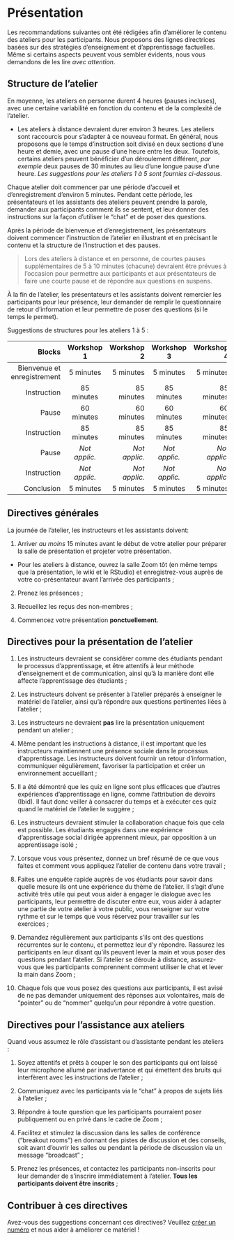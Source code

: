 # Présentation {#presenter-fr}

Les recommandations suivantes ont été rédigées afin d'améliorer le contenu des ateliers pour les participants. Nous proposons des lignes directrices basées sur des stratégies d'enseignement et d'apprentissage factuelles. Même si certains aspects peuvent vous sembler évidents, nous vous demandons de les lire *avec attention*.

## Structure de l'atelier

En moyenne, les ateliers en personne durent 4 heures (pauses incluses), avec une certaine variabilité en fonction du contenu et de la complexité de l'atelier.

* Les ateliers à distance devraient durer environ 3 heures. Les ateliers sont raccourcis pour s'adapter à ce nouveau format. En général, nous proposons que le temps d'instruction soit divisé en deux sections d'une heure et demie, avec une pause d'une heure entre les deux. Toutefois, certains ateliers peuvent bénéficier d'un déroulement différent, *par exemple* deux pauses de 30 minutes au lieu d'une longue pause d'une heure. *Les suggestions pour les ateliers 1 à 5 sont fournies ci-dessous.*

Chaque atelier doit commencer par une période d'accueil et d'enregistrement d'environ 5 minutes. Pendant cette période, les présentateurs et les assistants des ateliers peuvent prendre la parole, demander aux participants comment ils se sentent, et leur donner des instructions sur la façon d'utiliser le "chat" et de poser des questions.

Après la période de bienvenue et d'enregistrement, les présentateurs doivent commencer l'instruction de l'atelier en illustrant et en précisant le contenu et la structure de l'instruction et des pauses.

> Lors des ateliers à distance et en personne, de courtes pauses supplémentaires de 5 à 10 minutes (chacune) devraient être prévues à l'occasion pour permettre aux participants et aux présentateurs de faire une courte pause et de répondre aux questions en suspens.

À la fin de l'atelier, les présentateurs et les assistants doivent remercier les participants pour leur présence, leur demander de remplir le questionnaire de retour d'information et leur permettre de poser des questions (si le temps le permet).

Suggestions de structures pour les ateliers 1 à 5 :

|     Blocks    |  Workshop 1    | Workshop 2 |  Workshop 3 | Workshop 4 | Workshop 5 |
| -------------:|:-------------:| ----------:|:-------------:| ----------:| ----------:|
| Bienvenue et enregistrement | 5 minutes   |    5 minutes       | 5 minutes  | 5 minutes | 5 minutes |
| Instruction | 85 minutes   |    85 minutes       | 85 minutes       |    85 minutes      | 55 minutes  |
| Pause  | 60 minutes      |    60 minutes      |60 minutes      |    60 minutes      | 30 minutes |
| Instruction | 85 minutes   |    85 minutes       | 85 minutes       |    85 minutes      | 85 minutes  |
| Pause  | *Not applic.* |    *Not applic.*      | *Not applic.*  |    *Not applic.*  | 30 minutes |
| Instruction | *Not applic.*   |    *Not applic.*       | *Not applic.*  | *Not applic.* | 55 minutes  |
| Conclusion | 5 minutes   |    5 minutes       | 5 minutes  | 5 minutes | 5 minutes  |

## Directives générales

La journée de l'atelier, les instructeurs et les assistants doivent:

1. Arriver *au moins* 15 minutes avant le début de votre atelier pour préparer la salle de présentation et projeter votre présentation. 

* Pour les ateliers à distance, ouvrez la salle Zoom tôt (en même temps que la présentation, le wiki et le RStudio) et enregistrez-vous auprès de votre co-présentateur avant l'arrivée des participants ;

2. Prenez les présences ;

3. Recueillez les reçus des non-membres ;

4. Commencez votre présentation **ponctuellement**.

## Directives pour la présentation de l'atelier

1. Les instructeurs devraient se considérer comme des étudiants pendant le processus d'apprentissage, et être attentifs à leur méthode d'enseignement et de communication, ainsi qu'à la manière dont elle affecte l'apprentissage des étudiants ;

2. Les instructeurs doivent se présenter à l'atelier préparés à enseigner le matériel de l'atelier, ainsi qu'à répondre aux questions pertinentes liées à l'atelier ; 

3. Les instructeurs ne devraient **pas** lire la présentation uniquement pendant un atelier ;

4. Même pendant les instructions à distance, il est important que les instructeurs maintiennent une présence sociale dans le processus d'apprentissage. Les instructeurs doivent fournir un retour d'information, communiquer régulièrement, favoriser la participation et créer un environnement accueillant ;

5. Il a été démontré que les quiz en ligne sont plus efficaces que d'autres expériences d'apprentissage en ligne, comme l'attribution de devoirs (Ibid). Il faut donc veiller à consacrer du temps et à exécuter ces quiz quand le matériel de l'atelier le suggère ;

6. Les instructeurs devraient stimuler la collaboration chaque fois que cela est possible. Les étudiants engagés dans une expérience d'apprentissage social dirigée apprennent mieux, par opposition à un apprentissage isolé ;

7. Lorsque vous vous présentez, donnez un bref résumé de ce que vous faites et comment vous appliquez l'atelier de contenu dans votre travail ;

8. Faites une enquête rapide auprès de vos étudiants pour savoir dans quelle mesure ils ont une expérience du thème de l'atelier. Il s'agit d'une activité très utile qui peut vous aider à engager le dialogue avec les participants, leur permettre de discuter entre eux, vous aider à adapter une partie de votre atelier à votre public, vous renseigner sur votre rythme et sur le temps que vous réservez pour travailler sur les exercices ;

9. Demandez régulièrement aux participants s'ils ont des questions récurrentes sur le contenu, et permettez leur d'y répondre. Rassurez les participants en leur disant qu'ils peuvent lever la main et vous poser des questions pendant l'atelier. Si l'atelier se déroule à distance, assurez-vous que les participants comprennent comment utiliser le chat et lever la main dans Zoom ;

10. Chaque fois que vous posez des questions aux participants, il est avisé de ne pas demander uniquement des réponses aux volontaires, mais de "pointer" ou de "nommer" quelqu'un pour répondre à votre question.

## Directives pour l'assistance aux ateliers

Quand vous assumez le rôle d'assistant ou d'assistante pendant les ateliers :

1. Soyez attentifs et prêts à couper le son des participants qui ont laissé leur microphone allumé par inadvertance et qui émettent des bruits qui interfèrent avec les instructions de l'atelier ;

2. Communiquez avec les participants via le "chat" à propos de sujets liés à l'atelier ;

3. Répondre à toute question que les participants pourraient poser publiquement ou en privé dans le cadre de Zoom ;

4. Facilitez et stimulez la discussion dans les salles de conférence ("breakout rooms") en donnant des pistes de discussion et des conseils, soit avant d'ouvrir les salles ou pendant la période de discussion via un message "broadcast" ;

5. Prenez les présences, et contactez les participants non-inscrits pour leur demander de s'inscrire immédiatement à l'atelier. **Tous les participants doivent être inscrits** ;

## Contribuer à ces directives

Avez-vous des suggestions concernant ces directives? Veuillez [créer un numéro](https://github.com/QCBSRworkshops/presenter-developer-protocol/issues) et nous aider à améliorer ce matériel !